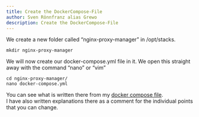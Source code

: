 ```yaml
---
title: Create the DockerCompose-File
author: Sven Rönnfranz alias Grewo
description: Create the DockerCompose-File
---
```


We create a new folder called “nginx-proxy-manager” in /opt/stacks.<br/>
```
mkdir nginx-proxy-manager
```

We will now create our docker-compose.yml file in it. We open this straight away with the command “nano” or “vim”<br/>
```
cd nginx-proxy-manager/
nano docker-compose.yml
```

You can see what is written there from my <a target="_blank" href="../../../configs/docker-composefiles/compose-nginx">docker compose file</a>.<br/>
I have also written explanations there as a comment for the individual points that you can change.

